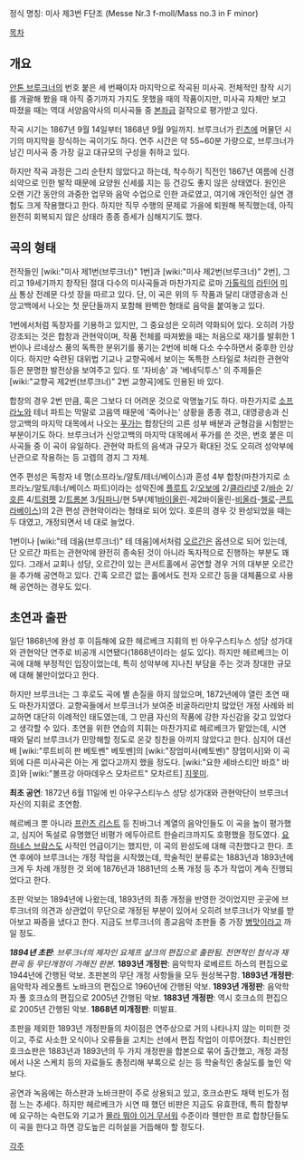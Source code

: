 정식 명칭: 미사 제3번 F단조
(Messe Nr.3 f-moll/Mass no.3 in F minor)

[[목차]]

== 개요 ==
[[안톤 브루크너]]의 번호 붙은 세 번째이자 마지막으로 작곡된 미사곡. 전체적인 창작 시기를 개괄해 봤을 때 아직 중기까지 가지도 못했을 때의 작품이지만, 미사곡 자체만 보고 따졌을 때는 역대 서양음악사의 미사곡들 중 [[본좌]]급 걸작으로 평가받고 있다.

작곡 시기는 1867년 9월 14일부터 1868년 9월 9일까지. 브루크너가 [[린츠]]에 머물던 시기의 마지막을 장식하는 곡이기도 하다. 연주 시간은 약 55~60분 가량으로, 브루크너가 남긴 미사곡 중 가장 길고 대규모의 구성을 취하고 있다.

하지만 작곡 과정은 그리 순탄치 않았다고 하는데, 착수하기 직전인 1867년 여름에 신경쇠약으로 인한 발작 때문에 요양원 신세를 지는 등 건강도 좋지 않은 상태였다. 원인은 오랜 기간 동안의 과중한 업무와 음악 수업으로 인한 과로였고, 여기에 개인적인 실연 경험도 크게 작용했다고 한다. 하지만 직무 수행의 문제로 가을에 퇴원해 복직했는데, 아직 완전히 회복되지 않은 상태라 종종 증세가 심해지기도 했다.

== 곡의 형태 ==
전작들인 [wiki:"미사 제1번(브루크너)" 1번]과 [wiki:"미사 제2번(브루크너)" 2번], 그리고 19세기까지 창작된 절대 다수의 미사곡들과 마찬가지로 로마 [[가톨릭]]의 [[라틴어]] [[미사]] 통상 전례문 다섯 장을 따르고 있다. 단, 이 곡은 위의 두 작품과 달리 대영광송과 신앙고백에서 나오는 첫 문단들까지 포함해 완벽한 형태로 음악을 붙여놓고 있다.

1번에서처럼 독창자를 기용하고 있지만, 그 중요성은 오히려 약화되어 있다. 오히려 가장 강조되는 것은 합창과 관현악이며, 작품 전체를 따져봤을 때는 처음으로 재기를 발휘한 1번이나 르네상스 풍의 독특한 분위기를 풍기는 2번에 비해 다소 수수하면서 중후한 인상이다. 하지만 숙련된 대위법 기교나 교향곡에서 보이는 독특한 스타일로 처리한 관현악 등은 분명한 발전상을 보여주고 있다. 또 '자비송' 과 '베네딕투스' 의 주제들은 [wiki:"교향곡 제2번(브루크너)" 2번 교향곡]에도 인용된 바 있다.

합창의 경우 2번 만큼, 혹은 그보다 더 어려운 것으로 악명높기도 하다. 마찬가지로 [[소프라노]]와 테너 파트는 막말로 고음역 때문에 '죽어나는' 상황을 종종 겪고, 대영광송과 신앙고백의 마지막 대목에서 나오는 [[푸가]]는 합창단의 고른 성부 배분과 균형감을 시험받는 부분이기도 하다. 브루크너가 신앙고백의 마지막 대목에서 푸가를 쓴 것은, 번호 붙은 미사곡들 중 이 곡이 유일하다. 관현악 파트의 음색과 규모가 확대된 것도 오히려 성악부에 난관으로 작용하는 등 고렙의 경지 그 자체.

연주 편성은 독창자 네 명(소프라노/알토/테너/베이스)과 혼성 4부 합창(마찬가지로 소프라노/알토/테너/베이스 파트)이라는 성악진에 [[플루트]] 2/[[오보에]] 2/[[클라리넷]] 2/[[바순]] 2/[[호른]] 4/[[트럼펫]] 2/[[트롬본]] 3/[[팀파니]]/현 5부(제1[[바이올린]]-제2바이올린-[[비올라]]-[[첼로]]-[[콘트라베이스]])의 2관 편성 관현악이라는 형태로 되어 있다. 호른의 경우 갓 완성되었을 때는 두 대였고, 개정되면서 네 대로 늘었다.

1번이나 [wiki:"테 데움(브루크너)" 테 데움]에서처럼 [[오르간]]은 옵션으로 되어 있는데, 단 오르간 파트는 관현악에 완전히 종속된 것이 아니라 독자적으로 진행하는 부분도 꽤 있다. 그래서 교회나 성당, 오르간이 있는 콘서트홀에서 공연할 경우 거의 대부분 오르간을 추가해 공연하고 있다. 간혹 오르간 없는 홀에서도 전자 오르간 등을 대체품으로 사용해 공연하는 경우도 있다.

== 초연과 출판 ==
일단 1868년에 완성 후 이듬해에 요한 헤르베크 지휘의 빈 아우구스티누스 성당 성가대와 관현악단 연주로 비공개 시연됐다(1868년이라는 설도 있다). 하지만 헤르베크는 이 곡에 대해 부정적인 입장이었는데, 특히 성악부에 지나친 부담을 주는 것과 장대한 규모에 대해 불만이었다고 한다.

하지만 브루크너는 그 후로도 곡에 별 손질을 하지 않았으며, 1872년에야 열린 초연 때도 마찬가지였다. 교향곡들에서 브루크너가 보여준 비굴하리만치 많았던 개정 사례와 비교하면 대단히 이례적인 태도였는데, 그 만큼 자신의 작품에 강한 자신감을 갖고 있었다고 생각할 수 있다. 초연을 위한 연습의 지휘는 마찬가지로 헤르베크가 맡았는데, 시연 때와 달리 브루크너가 민망해할 정도로 온갖 칭찬을 아끼지 않았다고 한다. 심지어 대선배 [wiki:"루트비히 판 베토벤" 베토벤]의 [wiki:"장엄미사(베토벤)" 장엄미사]와 이 곡 외에 다른 미사곡은 아는 게 없다고까지 했을 정도다. [wiki:"요한 세바스티안 바흐" 바흐]와 [wiki:"볼프강 아마데우스 모차르트" 모차르트] [[지못미]].

'''최초 공연''': 1872년 6월 11일에 빈 아우구스티누스 성당 성가대와 관현악단이 브루크너 자신의 지휘로 초연함.

헤르베크 뿐 아니라 [[프란츠 리스트]] 등 친바그너 계열의 음악인들도 이 곡을 높이 평가했고, 심지어 독설로 유명했던 비평가 에두아르트 한슬리크까지도 호평했을 정도였다. [[요하네스 브람스]]도 사적인 언급이기는 했지만, 이 곡의 완성도에 대해 극찬했다고 한다. 초연 후에야 브루크너는 개정 작업을 시작했는데, 학술적인 분류로는 1883년과 1893년에 크게 두 차례 개정한 것 외에 1876년과 1881년의 소폭 개정 등 추가 작업이 계속 진행되었다고 한다.

초판 악보는 1894년에 나왔는데, 1893년의 최종 개정을 반영한 것이었지만 곳곳에 브루크너의 의견과 상관없이 무단으로 개정된 부분이 있어서 오히려 브루크너가 악보를 받아보고 짜증을 냈다고 한다. 지금도 브루크너의 종교음악 초판들 중 가장 [[병맛]]이라고 까일 정도. 

'''''1894년 초판''''': ''브루크너의 제자인 요제프 샬크의 편집으로 출판됨. 전면적인 첨삭과 재편곡 등 무단개정이 가해진 판본.''
'''1893년 개정판''': 음악학자 로베르트 하스의 편집으로 1944년에 간행된 악보. 초판본의 무단 개정 사항들을 모두 원상복구함.
'''1893년 개정판''': 음악학자 레오폴트 노바크의 편집으로 1960년에 간행된 악보.
'''1893년 개정판''': 음악학자 폴 호크쇼의 편집으로 2005년 간행된 악보.
'''1883년 개정판''': 역시 호크쇼의 편집으로 2005년 간행된 악보.
'''1868년 미개정판''': 미발표.

초판을 제외한 1893년 개정판들의 차이점은 연주상으로 거의 나타나지 않는 미미한 것이고, 주로 사소한 오식이나 오류들을 고치는 선에서 편집 작업이 이루어졌다. 최신판인 호크쇼판은 1883년과 1893년의 두 가지 개정판을 합본으로 묶어 출간했고, 개정 과정에서 나온 스케치 등의 자료들도 총정리해 부록으로 싣는 등 학술적인 충실도를 높인 악보다.

공연과 녹음에는 하스판과 노바크판이 주로 상용되고 있고, 호크쇼판도 채택 빈도가 점점 느는 추세다. 하지만 헤르베크가 시연 때 했던 비판은 지금도 유효한데, 특히 합창부에 요구하는 숙련도와 기교가 [[몰라 뭐야 이거 무서워]] 수준이라 웬만한 프로 합창단들도 이 곡을 한다고 하면 강도높은 리허설을 거듭해야 할 정도다.

[[각주]]
